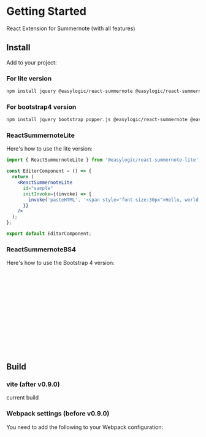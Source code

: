 
<Meta title="React Summernote/Getting Started" />

# Getting Started

React Extension for Summernote (with all features)

## Install

Add to your project:

### For lite version

```sh
npm install jquery @easylogic/react-summernote @easylogic/react-summernote-lite
```

### For bootstrap4 version

```sh
npm install jquery bootstrap popper.js @easylogic/react-summernote @easylogic/react-summernote-bs4
```

### ReactSummernoteLite

Here's how to use the lite version:

```jsx
import { ReactSummernoteLite } from '@easylogic/react-summernote-lite';

const EditorComponent = () => {
  return (
    <ReactSummernoteLite
      id="sample"
      initInvoke={(invoke) => {
        invoke('pasteHTML', '<span style="font-size:30px">Hello, world for 30px</span>');
      }}
    />
  );
};

export default EditorComponent;
```

<Canvas of={LiteStories.ReactSummernoteLite} />

### ReactSummernoteBS4

Here's how to use the Bootstrap 4 version:

```jsx
import { ReactSummernoteBS4 } from '@easylogic/react-summernote-bs4';

const EditorComponent = () => {
  return (
    <ReactSummernoteBS4
      id="sample"
      initInvoke={(invoke) => {
        invoke('pasteHTML', '<span style="font-size:30px">Hello, world for 30px</span>');
      }}
    />
  );
};

export default EditorComponent;
```

## Build

### vite (after v0.9.0)

current build

### Webpack settings (before v0.9.0)

You need to add the following to your Webpack configuration:

```js
// webpack.config.js
const webpack = require('webpack');

module.exports = {
  // ... other config
  plugins: [
    // ... other plugins
    new webpack.ProvidePlugin({
      $: 'jquery',
      jQuery: 'jquery',
    }),
  ],
};
```

